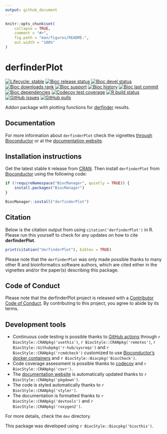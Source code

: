 ```yaml
---
output: github_document
---
```


<!-- README.md is generated from README.Rmd. Please edit that file -->

```r
knitr::opts_chunk$set(
    collapse = TRUE,
    comment = "#>",
    fig.path = "man/figures/README-",
    out.width = "100%"
)
```

# derfinderPlot

<!-- badges: start -->
[![Lifecycle: stable](https://img.shields.io/badge/lifecycle-stable-brightgreen.svg)](https://lifecycle.r-lib.org/articles/stages.html#stable)
[![Bioc release status](http://www.bioconductor.org/shields/build/release/bioc/derfinderPlot.svg)](https://bioconductor.org/checkResults/release/bioc-LATEST/derfinderPlot)
[![Bioc devel status](http://www.bioconductor.org/shields/build/devel/bioc/derfinderPlot.svg)](https://bioconductor.org/checkResults/devel/bioc-LATEST/derfinderPlot)
[![Bioc downloads rank](https://bioconductor.org/shields/downloads/release/derfinderPlot.svg)](http://bioconductor.org/packages/stats/bioc/derfinderPlot/)
[![Bioc support](https://bioconductor.org/shields/posts/derfinderPlot.svg)](https://support.bioconductor.org/tag/derfinderPlot)
[![Bioc history](https://bioconductor.org/shields/years-in-bioc/derfinderPlot.svg)](https://bioconductor.org/packages/release/bioc/html/derfinderPlot.html#since)
[![Bioc last commit](https://bioconductor.org/shields/lastcommit/devel/bioc/derfinderPlot.svg)](http://bioconductor.org/checkResults/devel/bioc-LATEST/derfinderPlot/)
[![Bioc dependencies](https://bioconductor.org/shields/dependencies/release/derfinderPlot.svg)](https://bioconductor.org/packages/release/bioc/html/derfinderPlot.html#since)
[![Codecov test coverage](https://codecov.io/gh/leekgroup/derfinderPlot/branch/devel/graph/badge.svg)](https://codecov.io/gh/leekgroup/derfinderPlot?branch=devel)
[![R build status](https://github.com/leekgroup/derfinderPlot/actions/workflows/check-bioc.yml/badge.svg)](https://github.com/leekgroup/derfinderPlot/actions/workflows/check-bioc.yml)
[![GitHub issues](https://img.shields.io/github/issues/leekgroup/derfinderPlot)](https://github.com/leekgroup/derfinderPlot/issues)
[![GitHub pulls](https://img.shields.io/github/issues-pr/leekgroup/derfinderPlot)](https://github.com/leekgroup/derfinderPlot/pulls)
<!-- badges: end -->

Addon package with plotting functions for
[derfinder](http://www.bioconductor.org/packages/derfinder) results.

## Documentation

For more information about `derfinderPlot` check the vignettes [through Bioconductor](http://bioconductor.org/packages/derfinderPlot) or at the [documentation website](http://leekgroup.github.io/derfinderPlot).

## Installation instructions

Get the latest stable `R` release from [CRAN](http://cran.r-project.org/). Then install `derfinderPlot` from [Bioconductor](http://bioconductor.org/) using the following code:

```r
if (!requireNamespace("BiocManager", quietly = TRUE)) {
    install.packages("BiocManager")
}

BiocManager::install("derfinderPlot")
```

## Citation

Below is the citation output from using `citation('derfinderPlot')` in R. Please 
run this yourself to check for any updates on how to cite __derfinderPlot__.

```r
print(citation("derfinderPlot"), bibtex = TRUE)
```

Please note that the `derfinderPlot` was only made possible thanks to many other R and bioinformatics software authors, which are cited either in the vignettes and/or the paper(s) describing this package.

## Code of Conduct
  
Please note that the derfinderPlot project is released with a [Contributor Code of Conduct](https://contributor-covenant.org/version/2/0/CODE_OF_CONDUCT.html). By contributing to this project, you agree to abide by its terms.

## Development tools

* Continuous code testing is possible thanks to [GitHub actions](https://www.tidyverse.org/blog/2020/04/usethis-1-6-0/)  through `r BiocStyle::CRANpkg('usethis')`, `r BiocStyle::CRANpkg('remotes')`, `r BiocStyle::Githubpkg('r-hub/sysreqs')` and `r BiocStyle::CRANpkg('rcmdcheck')` customized to use [Bioconductor's docker containers](https://www.bioconductor.org/help/docker/) and `r BiocStyle::Biocpkg('BiocCheck')`.
* Code coverage assessment is possible thanks to [codecov](https://codecov.io/gh) and `r BiocStyle::CRANpkg('covr')`.
* The [documentation website](http://leekgroup.github.io/derfinderPlot) is automatically updated thanks to `r BiocStyle::CRANpkg('pkgdown')`.
* The code is styled automatically thanks to `r BiocStyle::CRANpkg('styler')`.
* The documentation is formatted thanks to `r BiocStyle::CRANpkg('devtools')` and `r BiocStyle::CRANpkg('roxygen2')`.

For more details, check the `dev` directory.

This package was developed using `r BiocStyle::Biocpkg('biocthis')`.
